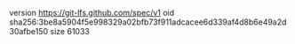 version https://git-lfs.github.com/spec/v1
oid sha256:3be8a5904f5e998329a02bfb73f911adcacee6d339af4d8b6e49a2d30afbe150
size 61033
